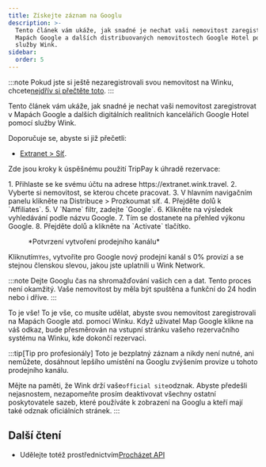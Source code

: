```yaml
---
title: Získejte záznam na Googlu
description: >-
  Tento článek vám ukáže, jak snadné je nechat vaši nemovitost zaregistrovat v
  Mapách Google a dalších distribuovaných nemovitostech Google Hotel pomocí
  služby Wink.
sidebar:
  order: 5
---
```


:::note
Pokud jste si ještě nezaregistrovali svou nemovitost na Winku, chcete[nejdřív si přečtěte toto](/extranet/what-is-extranet).
:::

Tento článek vám ukáže, jak snadné je nechat vaši nemovitost zaregistrovat v Mapách Google a dalších digitálních realitních kancelářích Google Hotel pomocí služby Wink.

Doporučuje se, abyste si již přečetli:

* [Extranet > Síť](/extranet/network/).

Zde jsou kroky k úspěšnému použití TripPay k úhradě rezervace:

<Steps>
  1. Přihlaste se ke svému účtu na adrese https://extranet.wink.travel.
  2. Vyberte si nemovitost, se kterou chcete pracovat.
  3. V hlavním navigačním panelu klikněte na Distribuce > Prozkoumat síť.
  4. Přejděte dolů k `Affiliates`.
  5. V `Name` filtr, zadejte `Google`.
  6. Klikněte na výsledek vyhledávání podle názvu Google.
  7. Tím se dostanete na přehled výkonu Google.
  8. Přejděte dolů a klikněte na `Activate` tlačítko.
</Steps>


<figure>
  <CloudinaryImage width="700" height="404" resize="scale" quality="best" alt="Vytvořte prodejní kanál" src="academy/create-sales-channel" errorImage="noimage_opaque_nyrtl0.png" />

  <figcaption>*Potvrzení vytvoření prodejního kanálu*</figcaption>
</figure>


Kliknutím`Yes`, vytvoříte pro Google nový prodejní kanál s 0% provizí a se stejnou členskou slevou, jakou jste uplatnili u Wink Network.

:::note
Dejte Googlu čas na shromažďování vašich cen a dat. Tento proces není okamžitý. Vaše nemovitost by měla být spuštěna a funkční do 24 hodin nebo i dříve. :::

To je vše! To je vše, co musíte udělat, abyste svou nemovitost zaregistrovali na Mapách Google atd. pomocí Winku. Když uživatel Map Google klikne na váš odkaz, bude přesměrován na vstupní stránku vašeho rezervačního systému na Winku, kde dokončí rezervaci.

:::tip\[Tip pro profesionály]
Toto je bezplatný záznam a nikdy není nutné, ani nemůžete, dosáhnout lepšího umístění na Googlu zvýšením provize u tohoto prodejního kanálu.

Mějte na paměti, že Wink drží vaše`official site`odznak. Abyste předešli nejasnostem, nezapomeňte prosím deaktivovat všechny ostatní poskytovatele sazeb, které používáte k zobrazení na Googlu a kteří mají také odznak oficiálních stránek.
:::

## Další čtení

* Udělejte totéž prostřednictvím[Procházet API](/developers/apis/#distribution-api)

